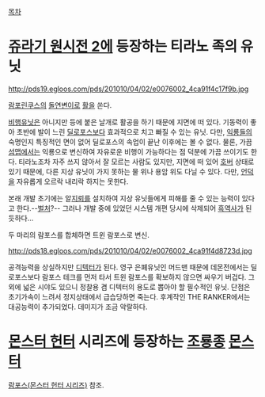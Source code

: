[[목차]]
= [[쥬라기 원시전 2]]에 등장하는 티라노 족의 유닛 =
http://pds19.egloos.com/pds/201010/04/02/e0076002_4ca91f4c17f9b.jpg

[[람포린쿠스]]의 [[돌연변이]]로 [[활]]을 쏜다.

[[비행]]유닛은 아니지만 등에 붙은 날개로 활공을 하기 때문에 지면에 떠 있다. 기동력이 좋아 초반에 발이 느린 [[딜로포스]]보다 효과적으로 치고 빠질 수 있는 유닛. 다만, [[익룡]]들의 숙명인지 특징적인 면이 없어 딜로포스의 속업이 끝난 이후에는 볼 수 없다. 물론, 가끔 [[섬맵]]에서는 익룡으로 변신하여 자유로운 비행이 가능하다는 점 덕분에 가끔 쓰이기도 한다. 티라노조차 자주 쓰지 않아서 잘 모르는 사람도 있지만, 지면에 떠 있어 [[호버]] 상태로 있기 때문에, 다른 지상 유닛이 가지 못하는 물 위나 용암 위도 다닐 수 있다. 다만, [[언덕]]을 자유롭게 오르락 내리락 하지는 못한다.

본래 개발 초기에는 알[[지뢰]]를 설치하여 지상 유닛들에게 피해를 줄 수 있는 능력이 있다고 한다.--[[벌처]]?-- 그러나 개발 중에 있었던 시스템 개편 당시에 삭제되어 [[흑역사]]가 된 듯하다…

두 마리의 람포스를 합체하면 트윈 람포스로 변신.

http://pds18.egloos.com/pds/201010/04/02/e0076002_4ca91f4d8723d.jpg

공격능력을 상실하지만 [[디텍터]]가 된다. 영구 은폐유닛인 머드맨 때문에 데몬전에서는 딜로포스보다 람포스 테크를 먼저 타서 트윈 람포스를 확보하지 않으면 싸우기 버겁다. 그 외에 넓은 시야도 있으니 정찰용 겸 디텍터의 용도로 뽑아야 할 필수적인 유닛. 단점은 초기가속이 느려서 정지상태에서 급습당하면 죽는다. 후계작인 THE RANKER에서는 대공능력이 추가되었다. 데미지가 조금 악랄하다.


= [[몬스터 헌터]] 시리즈에 등장하는 [[조룡종]] [[몬스터]] =
[[람포스(몬스터 헌터 시리즈)]] 참조.
